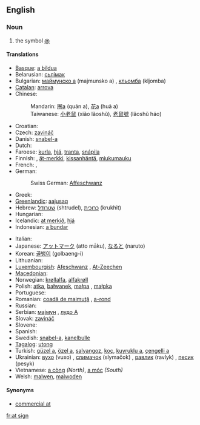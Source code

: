 ==English==

===Noun===
{{en-noun|sg=[[at]] [[sign]]}}

# the symbol [[@]]

====Translations====
{{trans-top|the symbol @}}
* [[Basque]]: [[a bildua]]
* Belarusian: [[сьлімак]] {{m}}
* Bulgarian: [[маймунско а]] (majmunsko a) {{n}}, [[кльомба]] (kljomba) {{f}}
* [[Catalan]]: [[arrova]] {{f}}
* Chinese:
*: Mandarin: [[圈a]] (quān a), [[花a]] (huā a)
*: Taiwanese: [[小老鼠]] (xiǎo lǎoshǔ), [[老鼠號]] (lǎoshǔ háo)
* Croatian: {{t-|hr|manki}}
* Czech: [[zavináč]] {{m}}
* Danish: [[snabel-a]]
* Dutch: {{t+|nl|apenstaartje|n}}
* Faroese: [[kurla]], [[hjá]], [[tranta]], [[snápila]]
* Finnish: {{t-|fi|at-merkki}}, [[ät-merkki]], [[kissanhäntä]], [[miukumauku]]
* French: {{t+|fr|arobase|f}}, {{rare}} {{t+|fr|arrobe|f}}
* German: {{t+|de|Klammeraffe|f}}
*: Swiss German: [[Affeschwanz]] {{m}}
* Greek: {{t+|el|παπάκι|n|sc=Grek}}
* [[Greenlandic]]: [[aajusaq]]
* Hebrew: [[שטרודל]] (shtrudel), [[כרוכית]] (krukhit)
* Hungarian: {{t+|hu|kukac}}
* Icelandic: [[at merkið]], [[hjá]]
* Indonesian: [[a bundar]]
{{trans-mid}}
* Italian: {{t+|it|chiocciola}}
* Japanese: [[アットマーク]] (atto māku), [[なると]] (naruto)
* Korean: [[골뱅이]] (golbaeng-i)
* Lithuanian: {{t-|lt|eta|xs=Lithuanian}}
* [[Luxembourgish]]: [[Afeschwanz]] {{m}}, [[At-Zeechen]]
* [[Macedonian]]: {{t|mk|мајмунче|n|tr=májmunče|sc=Cyrl|xs=Macedonian}}
* Norwegian: [[krøllalfa]], [[alfakrøll]]
* Polish: [[atka]], [[bałwanek]], [[małpa]] {{f}}, [[małpka]] {{f}}
* Portuguese: {{t+|pt|arroba|f}}
* Romanian: [[coadă de maimuţă]] {{f}}, [[a-rond]]
* Russian: {{t+|ru|собака|f|tr=sobáka|sc=Cyrl}}
* Serbian: [[мајмун]] {{m}}, [[лудо А]]
* Slovak: [[zavináč]] {{m}}
* Slovene: {{t-|sl|afna|f}}
* Spanish: {{t+|es|arroba|f}}
* Swedish: [[snabel-a]], [[kanelbulle]]
* [[Tagalog]]: [[utong]]
* Turkish: [[güzel a]], [[özel a]], [[salyangoz]], [[koç]], [[kuyruklu a]], [[çengelli a]]
* Ukrainian: [[вухо]] (vuxo) {{n}}, [[слимачок]] (slymačok) {{m}}, [[равлик]] (ravlyk) {{m}}, [[песик]] (pesyk) {{m}}
* Vietnamese: [[a còng]] ''(North)'', [[a móc]] ''(South)''
* Welsh: [[malwen]], [[malwoden]]
{{trans-bottom}}

====Synonyms====
* [[commercial at]]

[[fr:at sign]]